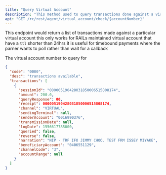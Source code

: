 ---
title: "Query Virtual Account"
description: "This method used to query transactions done against a virtual account."
api: "GET /rc/rest/agent/virtual_account/check/{accountNumber}"
---

This endpoint would return a list of transactions made against a particular virtual account
this only works for RAILs maintained virtual account that have a `ttl` shorter than 24hrs
it is useful for timebound payments where the parner wants to poll rather than wait for a callback


<ParamField path="accountNumber" type="string" required>
  The virtual account number to query for
</ParamField>

<ResponseExample>

```json Response
{
  "code": "0000",
  "desc": "transactions available",
  "transactions": [
    {
      "sessionId": "000005190428031850006515808174",
      "amount": 200.0,
      "queryResponse": 00,
      "receipt": 000005190428031850006515808174,
      "channel": "VIRTUAL",
      "sendingTerminal": null,
      "senderAccount": "0016990376",
      "transmissionDate": null,
      "logDate": 1556617785000,
      "queried": false,
      "reverse": false,
      "narration": "NIP - TRF IFO JIMMY CHOO. TEST FRM ISSEY MIYAKE",
      "beneficiaryAccount": "0406551129",
      "channelCode": "3",
      "accountRange": null
    }
  ]
}
```

</ResponseExample>

